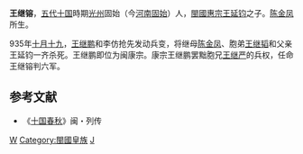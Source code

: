 '''王继镕'''，[[五代十国|五代十国]]時期[[光州|光州]]固始（今[[河南|河南]][[固始|固始]]）人，[[閩國|閩國]][[惠宗|惠宗]][[王延钧|王延钧]]之子。[[陈金凤|陈金凤]]所生。

935年[[十月十九|十月十九]]，[[王继鹏|王继鹏]]和李仿抢先发动兵变，将继母[[陈金凤|陈金凤]]、胞弟[[王继韬|王继韬]]和父亲王延钧一齐杀死。王继鹏即位为闽康宗。康宗王继鹏罢黜胞兄[[王继严|王继严]]的兵权，任命王继镕判六军。

==参考文献== 
*《[[十国春秋|十国春秋]]》闽・列传 
{{閩國}}
[[Category:五代十国政治人物|W]]
[[Category:閩國皇族|Category:閩國皇族]]
[[Category:王姓|J]]